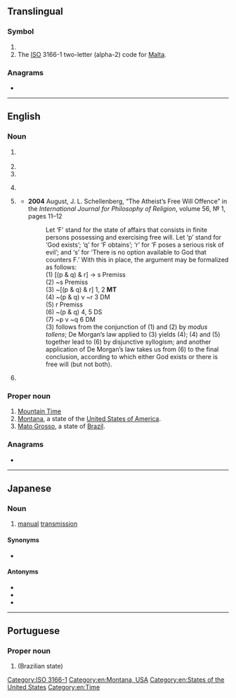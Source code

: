 {{also|mt|Mt|mT|mt.|.mt|Mt.}}
==Translingual==

===Symbol===
{{head|mul|symbol}}

# {{SI-unit-abb|mega|tesla|[[magnetic flux density]]}}
# The [[ISO]] 3166-1 two-letter (alpha-2) code for [[Malta]].

===Anagrams===
* {{l|mul|TM}}

[[Category:ISO 3166-1]]

----

==English==

===Noun===
{{en-noun|~}}

# {{lb|en|biochemistry}} {{acronym of|en|microtubule}}
# {{initialism of|en|machine translation}}
# {{initialism of|en|[[massage]] [[therapist]]}}
# {{lb|en|military|British}} {{initialism of|en|[[mechanical]] [[transport]]}}
# {{lb|en|logic}} ''{{l|en|modus tollens}}''
#* '''2004''' August, J. L. Schellenberg, “The Atheist’s Free Will Offence” in the ''International Journal for Philosophy of Religion'', volume 56, № 1, pages 11–12
#*: Let ‘F’ stand for the state of affairs that consists in finite persons possessing and exercising free will. Let ‘p’ stand for ‘God exists’; ‘q’ for ‘F obtains’; ‘r’ for ‘F poses a serious risk of evil’; and ‘s’ for ‘There is no option available to God that counters F.’ With this in place, the argument may be formalized as follows:<br/>(1) [(p & q) & r] → s Premiss<br/>(2) ~s Premiss<br/>(3) ~[(p & q) & r] 1, 2 '''MT'''<!-- unemboldened in source --><br/>(4) ~(p & q) v ~r 3 DM<br/>(5) r Premiss<br/>(6) ~(p & q) 4, 5 DS<br/>(7) ~p v ~q 6 DM<br/>(3) follows from the conjunction of (1) and (2) by ''modus tollens''; De Morgan’s law applied to (3) yields (4); (4) and (5) together lead to (6) by disjunctive syllogism; and another application of De Morgan’s law takes us from (6) to the final conclusion, according to which either God exists or there is free will (but not both).
# {{lb|en|US|engineering}} {{abbreviation of|en|metric ton}}

===Proper noun===
{{en-proper noun}}

# [[Mountain Time]]
# [[Montana]], a state of the [[United States of America]].
# [[Mato Grosso]], a state of [[Brazil]].

===Anagrams===
* {{anagrams|en|a=mt|TM|Tm}}

[[Category:en:Montana, USA]]
[[Category:en:States of the United States]]
[[Category:en:Time]]

----

==Japanese==

===Noun===
{{ja-noun|エムティー}}

# [[manual]] [[transmission]]
#: {{ja-usex|この車は'''Ｍ%Ｔ'''です。|この くるま は '''エム%ティー''' です。|This car has a '''manual transmission'''.}}

====Synonyms====
* {{ja-r|マニュアル}}

====Antonyms====
* {{ja-r|AT|エーティー}}
* {{ja-r|オートマチック}}
* {{ja-r|自%動 変速%機|じ%どう へんそく%き}}

----

==Portuguese==

===Proper noun===
{{head|pt|proper noun}}

# {{initialism of|pt|Mato Grosso}} (Brazilian state)